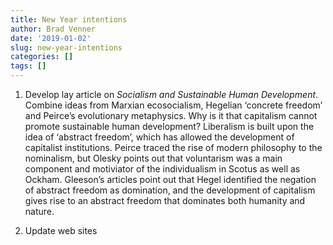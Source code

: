 ```yaml
---
title: New Year intentions
author: Brad Venner
date: '2019-01-02'
slug: new-year-intentions
categories: []
tags: []
---
```


1.  Develop lay article on _Socialism and Sustainable Human Development_.  Combine ideas from Marxian ecosocialism, Hegelian 'concrete freedom' and Peirce's evolutionary metaphysics.  Why is it that capitalism cannot promote sustainable human development?  Liberalism is built upon the idea of 'abstract freedom', which has allowed the development of capitalist institutions.  Peirce traced the rise of modern philosophy to the nominalism, but Olesky points out that voluntarism was a main component and motiviator of the individualism in Scotus as well as Ockham.  Gleeson's articles point out that Hegel identified the negation of abstract freedom as domination, and the development of capitalism gives rise to an abstract freedom that dominates both humanity and nature.  

2.  Update web sites 